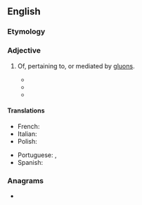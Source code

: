 ==English==

===Etymology===
{{suffix|en|gluon|ic}}

===Adjective===
{{en-adj}}

# {{lb|en|physics}} Of, pertaining to, or mediated by [[gluon]]s.
#* {{quote-journal|en|date=1993 August|author={{w|Madhusree Mukerjee}}|title=CEBAF readies its electron beam for studies of nucleons and nuclei|journal={{w|Physics Today}}|volume=46|number=8|doi=10.1063/1.2809000|page=19|passage=The two steps in the gluing of matter—quarks into nucleons, and nucleons into nuclei—remain mysterious, and both will be investigated at {{smallcaps|cebaf}}. A series of experiments on [[hadronic]] excitations will probe the consistent quark model; others will look for '''gluonic''' states or for strange quarks inside the proton or neutron.}}
#* {{quote-web|en|date=2014-03-25|author=Leo Williams|title=Titan Project explores the smallest building blocks of matter|work={{w|Oak Ridge National Laboratory}}|url=https://www.ornl.gov/news/titan-project-explores-smallest-building-blocks-matter|passage=GlueX is an experiment located at the Jefferson Lab, whose purpose is to study nuclear confinement by mapping the spectrum of exotic mesons generated by the excitation of the '''gluonic''' field binding the quarks.}}
#* {{quote-journal|en|date=2017-05-03|author=Cheyenne MacDonald|quotee=Curtis Meyer|title=Department of Energy's Virginia accelerator reveals breakthrough in detecting potential new form of matter|journal={{w|Daily Mail}}|url=http://www.dailymail.co.uk/sciencetech/article-4471610/Breakthrough-detecting-potential-new-form-matter.html|passage=A hybrid meson is one with that strong '''gluonic''' field being excited. We hope to show that this ‘excited’ '''gluonic''' field is an important constituent of matter.}}

====Translations====
{{trans-top|mediated by gluons}}
* French: {{t+|fr|gluonique}}
* Italian: {{t+|it|gluonico}}
* Polish: {{t|pl|gluonowy|m}}
{{trans-mid}}
* Portuguese: {{t|pt|gluónico|m}}, {{t|pt|gluônico|m}}
* Spanish: {{t|es|gluónico}}
{{trans-bottom}}

===Anagrams===
* {{anagrams|en|a=cgilnou|coil gun|coilgun|unlogic}}